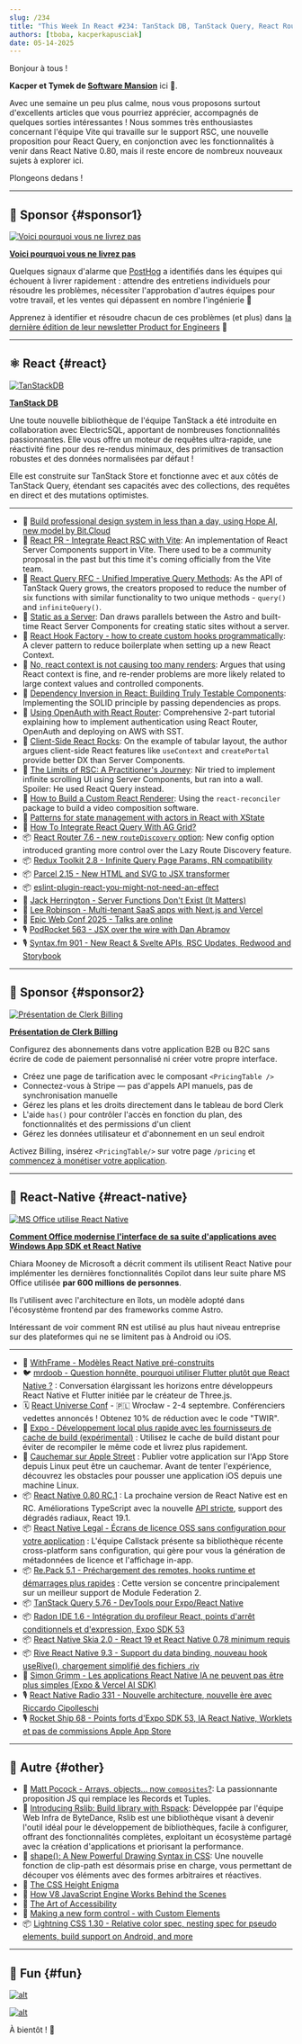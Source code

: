```yaml
---
slug: /234
title: "This Week In React #234: TanStack DB, TanStack Query, React Router, Vite, Redux Toolkit, Parcel | 0.80 RC, Expo, Legal, Re.Pack, Skia, Radon IDE, Rive | Rslib, Composites, Lightning CSS, Accessibility, V8"
authors: [tboba, kacperkapusciak]
date: 05-14-2025
---
```


Bonjour à tous !

**Kacper et Tymek de [Software Mansion](https://swmansion.com/?utm_source=thisweekinreact)** ici 👋.

Avec une semaine un peu plus calme, nous vous proposons surtout d'excellents articles que vous pourriez apprécier, accompagnés de quelques sorties intéressantes ! Nous sommes très enthousiastes concernant l'équipe Vite qui travaille sur le support RSC, une nouvelle proposition pour React Query, en conjonction avec les fonctionnalités à venir dans React Native 0.80, mais il reste encore de nombreux nouveaux sujets à explorer ici.

Plongeons dedans !

<!-- truncate -->


<Support />

---

## 💸 Sponsor {#sponsor1}

[![Voici pourquoi vous ne livrez pas](/emails/issues/234/posthog.jpg)](https://go.posthog.com/twir-may14)

**[Voici pourquoi vous ne livrez pas](https://go.posthog.com/twir-may14)**

Quelques signaux d'alarme que [PostHog](https://go.posthog.com/twir-may14-ph) a identifiés dans les équipes qui échouent à livrer rapidement : attendre des entretiens individuels pour résoudre les problèmes, nécessiter l'approbation d'autres équipes pour votre travail, et les ventes qui dépassent en nombre l'ingénierie 🚩

Apprenez à identifier et résoudre chacun de ces problèmes (et plus) dans [la dernière édition de leur newsletter Product for Engineers](https://go.posthog.com/twir-may14) 💪

---

## ⚛️ React {#react}

[![TanStackDB](/emails/issues/234/tanstackdb.jpg)](https://github.com/TanStack/db)

**[TanStack DB](https://github.com/TanStack/db)**

Une toute nouvelle bibliothèque de l'équipe TanStack a été introduite en collaboration avec ElectricSQL, apportant de nombreuses fonctionnalités passionnantes. Elle vous offre un moteur de requêtes ultra-rapide, une réactivité fine pour des re-rendus minimaux, des primitives de transaction robustes et des données normalisées par défaut !

Elle est construite sur TanStack Store et fonctionne avec et aux côtés de TanStack Query, étendant ses capacités avec des collections, des requêtes en direct et des mutations optimistes.

---

- 💸 [Build professional design system in less than a day, using Hope AI, new model by Bit.Cloud](https://bit.cloud/solutions/design-systems?utm_source=ThisWeekInReact&campaign=DesignSystem)
- 👀 [React PR \- Integrate React RSC with Vite](https://github.com/facebook/react/pull/33152): An implementation of React Server Components support in Vite. There used to be a community proposal in the past but this time it's coming officially from the Vite team.
- 👀 [React Query RFC \- Unified Imperative Query Methods](https://github.com/TanStack/query/discussions/9135): As the API of TanStack Query grows, the creators proposed to reduce the number of six functions with similar functionality to two unique methods \- `query()` and `infiniteQuery()`.
- 📜 [Static as a Server](https://overreacted.io/static-as-a-server/): Dan draws parallels between the Astro and built-time React Server Components for creating static sites without a server.
- 📜 [React Hook Factory \- how to create custom hooks programmatically](https://tylur.blog/react-hook-factory/): A clever pattern to reduce boilerplate when setting up a new React Context.
- 📜 [No, react context is not causing too many renders](https://blacksheepcode.com/posts/no_react_context_is_not_causing_too_many_renders): Argues that using React context is fine, and re-render problems are more likely related to large context values and controlled components.
- 📜 [Dependency Inversion in React: Building Truly Testable Components](https://cekrem.github.io/posts/dependency-inversion-in-react/): Implementing the SOLID principle by passing dependencies as props.
- 📜 [Using OpenAuth with React Router](https://seanpaulcampbell.com/blog/openauth-react-router/): Comprehensive 2-part tutorial explaining how to implement authentication using React Router, OpenAuth and deploying on AWS with SST.
- 📜 [Client-Side React Rocks](https://marmelab.com/blog/2025/05/09/client-side-react-rocks.html): On the example of tabular layout, the author argues client-side React features like `useContext` and `createPortal` provide better DX than Server Components.
- 📜 [The Limits of RSC: A Practitioner's Journey](https://www.nirtamir.com/articles/the-limits-of-rsc-a-practitioners-journey): Nir tried to implement infinite scrolling UI using Server Components, but ran into a wall. Spoiler: He used React Query instead.
- 📜 [How to Build a Custom React Renderer](https://blog.swmansion.com/how-to-build-a-custom-react-renderer-595dc4a9cb1c): Using the `react-reconciler` package to build a video composition software.
- 📜 [Patterns for state management with actors in React with XState](https://www.typeonce.dev/article/patterns-for-state-management-with-actors-in-react-with-xstate)
- 📜 [How To Integrate React Query With AG Grid?](https://scientyficworld.org/how-to-integrate-react-query-with-ag-grid/)
- 📦 [React Router 7.6 \- new `routeDiscovery` option](https://github.com/remix-run/react-router/blob/main/CHANGELOG.md#v760): New config option introduced granting more control over the Lazy Route Discovery feature.
- 📦 [Redux Toolkit 2.8 \- Infinite Query Page Params, RN compatibility](https://github.com/reduxjs/redux-toolkit/releases/tag/v2.8.0)
- 📦 [Parcel 2.15 \- New HTML and SVG to JSX transformer](https://parceljs.org/blog/v2-15-0/)
- 📦 [eslint-plugin-react-you-might-not-need-an-effect](https://github.com/NickvanDyke/eslint-plugin-react-you-might-not-need-an-effect)
- 🎥 [Jack Herrington \- Server Functions Don't Exist (It Matters)](https://www.youtube.com/watch?v=FPJvlhee04E)
- 🎥 [Lee Robinson \- Multi-tenant SaaS apps with Next.js and Vercel](https://www.youtube.com/watch?v=vVYlCnNjEWA)
- 🎥 [Epic Web Conf 2025 \- Talks are online](https://www.epicweb.dev/talks)
- 🎙️ [PodRocket 563 \- JSX over the wire with Dan Abramov](https://podrocket.logrocket.com/jsx-over-the-wire-dan-abramov)
- 🎙️ [Syntax.fm 901 \- New React & Svelte APIs, RSC Updates, Redwood and Storybook](https://syntax.fm/show/901/js-news-new-react-and-svelte-apis-rsc-updates-redwood-and-storybook)

<SubscribeFormEmbed placement="middle" />

---

## 💸 Sponsor {#sponsor2}

[![Présentation de Clerk Billing](/emails/issues/234/clerk.jpg)](https://go.clerk.com/LphCouG)

**[Présentation de Clerk Billing](https://go.clerk.com/LphCouG)**

Configurez des abonnements dans votre application B2B ou B2C sans écrire de code de paiement personnalisé ni créer votre propre interface.

- Créez une page de tarification avec le composant `<PricingTable />`
- Connectez-vous à Stripe — pas d'appels API manuels, pas de synchronisation manuelle
- Gérez les plans et les droits directement dans le tableau de bord Clerk
- L'aide `has()` pour contrôler l'accès en fonction du plan, des fonctionnalités et des permissions d'un client
- Gérez les données utilisateur et d'abonnement en un seul endroit

Activez Billing, insérez `<PricingTable/>` sur votre page `/pricing` et [commencez à monétiser votre application](https://go.clerk.com/LphCouG).

---

## 📱 React-Native {#react-native}

[![MS Office utilise React Native](/emails/issues/234/microsoft-uses-react-native.png)](https://devblogs.microsoft.com/react-native/2025-05-09-office-modernize/)

**[Comment Office modernise l'interface de sa suite d'applications avec Windows App SDK et React Native](https://devblogs.microsoft.com/react-native/2025-05-09-office-modernize/)**

Chiara Mooney de Microsoft a décrit comment ils utilisent React Native pour implémenter les dernières fonctionnalités Copilot dans leur suite phare MS Office utilisée **par 600 millions de personnes**.

Ils l'utilisent avec l'architecture en îlots, un modèle adopté dans l'écosystème frontend par des frameworks comme Astro.

Intéressant de voir comment RN est utilisé au plus haut niveau entreprise sur des plateformes qui ne se limitent pas à Android ou iOS.

---

- 💸 [WithFrame - Modèles React Native pré-construits](https://withfra.me)
- 🐦 [mrdoob - Question honnête, pourquoi utiliser Flutter plutôt que React Native ?](https://x.com/mrdoob/status/1920861880911884771) : Conversation élargissant les horizons entre développeurs React Native et Flutter initiée par le créateur de Three.js.
- 🗓 [React Universe Conf](https://www.reactuniverseconf.com/?utm_campaign=RUC2025&utm_source=TWIRpartnership&utm_content=savethedate) - 🇵🇱 Wrocław - 2-4 septembre. Conférenciers vedettes annoncés ! Obtenez 10% de réduction avec le code "TWIR".
- 📜 [Expo - Développement local plus rapide avec les fournisseurs de cache de build (expérimental)](https://expo.dev/blog/build-cache-providers-in-expo) : Utilisez le cache de build distant pour éviter de recompiler le même code et livrez plus rapidement.
- 📜 [Cauchemar sur Apple Street](https://byk.im/posts/apple-code-signing-x-platform/) : Publier votre application sur l'App Store depuis Linux peut être un cauchemar. Avant de tenter l'expérience, découvrez les obstacles pour pousser une application iOS depuis une machine Linux.
- 📦 [React Native 0.80 RC.1](https://github.com/facebook/react-native/releases/tag/v0.80.0-rc.1) : La prochaine version de React Native est en RC. Améliorations TypeScript avec la nouvelle [API stricte](https://github.com/react-native-community/discussions-and-proposals/blob/main/proposals/0894-deprecate-subpath-imports.md#parallel-effort-strict-typescript-api), support des dégradés radiaux, React 19.1.
- 📦 [React Native Legal - Écrans de licence OSS sans configuration pour votre application](https://www.callstack.com/blog/react-native-legal-acknowledge-open-source-libraries-in-your-app) : L'équipe Callstack présente sa bibliothèque récente cross-platform sans configuration, qui gère pour vous la génération de métadonnées de licence et l'affichage in-app.
- 📦 [Re.Pack 5.1 - Préchargement des remotes, hooks runtime et démarrages plus rapides](https://www.callstack.com/blog/new-in-re-pack-5-1) : Cette version se concentre principalement sur un meilleur support de Module Federation 2.
- 📦 [TanStack Query 5.76 - DevTools pour Expo/React Native](https://github.com/TanStack/query/releases/tag/v5.76.0)
- 📦 [Radon IDE 1.6 - Intégration du profileur React, points d'arrêt conditionnels et d'expression, Expo SDK 53](https://github.com/software-mansion/radon-ide/releases/tag/v1.6.0)
- 📦 [React Native Skia 2.0 - React 19 et React Native 0.78 minimum requis](https://github.com/Shopify/react-native-skia/releases/tag/v2.0.0)
- 📦 [Rive React Native 9.3 - Support du data binding, nouveau hook useRive(), chargement simplifié des fichiers .riv](https://github.com/rive-app/rive-react-native/releases/tag/v9.3.0)
- 🎥 [Simon Grimm - Les applications React Native IA ne peuvent pas être plus simples (Expo & Vercel AI SDK)](https://www.youtube.com/watch?v=W9bbVJwCyqo)
- 🎙️ [React Native Radio 331 - Nouvelle architecture, nouvelle ère avec Riccardo Cipolleschi](https://infinite.red/react-native-radio/rnr-331-new-architecture-new-era-with-riccardo-cipolleschi)
- 🎙️ [Rocket Ship 68 - Points forts d'Expo SDK 53, IA React Native, Worklets et pas de commissions Apple App Store](https://podcast.galaxies.dev/episodes/068-expo-sdk-53-highlights-react-native-ai-worklets-no-apple-app-store-commissions)

---

## 🔀 Autre {#other}

- 🎥 [Matt Pocock \- Arrays, objects... now `composites`?](https://www.youtube.com/watch?v=hFenspfGLTk): La passionnante proposition JS qui remplace les Records et Tuples.
- 📜 [Introducing Rslib: Build library with Rspack](https://lib.rsbuild.dev/blog/introducing-rslib): Développée par l'équipe Web Infra de ByteDance, Rslib est une bibliothèque visant à devenir l'outil idéal pour le développement de bibliothèques, facile à configurer, offrant des fonctionnalités complètes, exploitant un écosystème partagé avec la création d'applications et priorisant la performance.
- 📜 [shape(): A New Powerful Drawing Syntax in CSS](https://frontendmasters.com/blog/shape-a-new-powerful-drawing-syntax-in-css/): Une nouvelle fonction de clip-path est désormais prise en charge, vous permettant de découper vos éléments avec des formes arbitraires et réactives.
- 📜 [The CSS Height Enigma](https://www.joshwcomeau.com/css/height-enigma/)
- 📜 [How V8 JavaScript Engine Works Behind the Scenes](https://www.deepintodev.com/blog/how-v8-javascript-engine-works-behind-the-scenes)
- 📜 [The Art of Accessibility](https://playfulprogramming.com/collections/art-of-accessibility)
- 📜 [Making a new form control \- with Custom Elements](https://plainvanillaweb.com/blog/articles/2025-05-09-form-control/)
- 📦 [Lightning CSS 1.30 \- Relative color spec, nesting spec for pseudo elements, build support on Android, and more](https://github.com/parcel-bundler/lightningcss/releases/tag/v1.30.0)

---

## 🤭 Fun {#fun}

[![alt](/emails/issues/234/meme.png)](https://x.com/adamwathan/status/1922002165884682690)

[![alt](/emails/issues/234/meme2.png)](https://x.com/Baconbrix/status/1922134704330854557)

À bientôt ! 👋